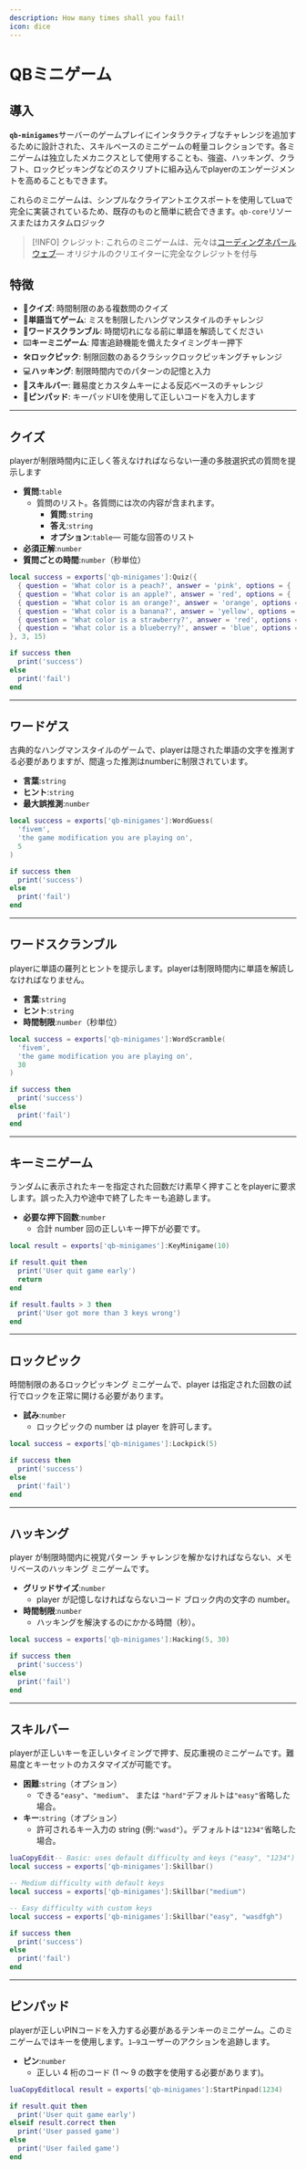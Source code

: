 ```yaml
---
description: How many times shall you fail!
icon: dice
---
```


# QBミニゲーム

## 導入

**`qb-minigames`**&#x30B5;ーバーのゲームプレイにインタラクティブなチャレンジを追加するために設計された、スキルベースのミニゲームの軽量コレクションです。各ミニゲームは独立したメカニクスとして使用することも、強盗、ハッキング、クラフト、ロックピッキングなどのスクリプトに組み込んでplayerのエンゲージメントを高めることもできます。

これらのミニゲームは、シンプルなクライアントエクスポートを使用してLuaで完全に実装されているため、既存のものと簡単に統合できます。`qb-core`リソースまたはカスタムロジック

> \[!INFO]
> クレジット: これらのミニゲームは、元々は[コーディングネパールウェブ](https://www.codingnepalweb.com/best-javascript-games-for-beginners)— オリジナルのクリエイターに完全なクレジットを付与

## 特徴

* 🧠**クイズ**: 時間制限のある複数問のクイズ
* 🔡**単語当てゲーム**: ミスを制限したハングマンスタイルのチャレンジ
* 🔀**ワードスクランブル**: 時間切れになる前に単語を解読してください
* ⌨️**キーミニゲーム**: 障害追跡機能を備えたタイミングキー押下
* 🛠️**ロックピック**: 制限回数のあるクラシックロックピッキングチャレンジ
* 💻**ハッキング**: 制限時間内でのパターンの記憶と入力
* 🎯**スキルバー**: 難易度とカスタムキーによる反応ベースのチャレンジ
* 🔢**ピンパッド**: キーパッドUIを使用して正しいコードを入力します

***

## クイズ

playerが制限時間内に正しく答えなければならない一連の多肢選択式の質問を提示します

* **質問**:`table`
  * 質問のリスト。各質問には次の内容が含まれます。
    * **質問**:`string`
    * **答え**:`string`
    * **オプション**:`table`— 可能な回答のリスト
* **必須正解**:`number`
* **質問ごとの時間**:`number`（秒単位）

```lua
local success = exports['qb-minigames']:Quiz({
  { question = 'What color is a peach?', answer = 'pink', options = { 'red', 'yellow', 'orange', 'blue', 'pink' } },
  { question = 'What color is an apple?', answer = 'red', options = { 'red', 'yellow', 'orange', 'blue', 'pink' } },
  { question = 'What color is an orange?', answer = 'orange', options = { 'red', 'yellow', 'orange', 'blue', 'pink' } },
  { question = 'What color is a banana?', answer = 'yellow', options = { 'red', 'yellow', 'orange', 'blue', 'pink' } },
  { question = 'What color is a strawberry?', answer = 'red', options = { 'red', 'yellow', 'orange', 'blue', 'pink' } },
  { question = 'What color is a blueberry?', answer = 'blue', options = { 'red', 'yellow', 'orange', 'blue', 'pink' } },
}, 3, 15)

if success then
  print('success')
else
  print('fail')
end
```

***

## ワードゲス

古典的なハングマンスタイルのゲームで、playerは隠された単語の文字を推測する必要がありますが、間違った推測はnumberに制限されています。

* **言葉**:`string`
* **ヒント**:`string`
* **最大誤推測**:`number`

```lua
local success = exports['qb-minigames']:WordGuess(
  'fivem',
  'the game modification you are playing on',
  5
)

if success then
  print('success')
else
  print('fail')
end
```

***

## ワードスクランブル

playerに単語の羅列とヒントを提示します。playerは制限時間内に単語を解読しなければなりません。

* **言葉**:`string`
* **ヒント**:`string`
* **時間制限**:`number`（秒単位）

```lua
local success = exports['qb-minigames']:WordScramble(
  'fivem',
  'the game modification you are playing on',
  30
)

if success then
  print('success')
else
  print('fail')
end
```

***

## キーミニゲーム

ランダムに表示されたキーを指定された回数だけ素早く押すことをplayerに要求します。誤った入力や途中で終了したキーも追跡します。

* **必要な押下回数**:`number`
  * 合計 number 回の正しいキー押下が必要です。

```lua
local result = exports['qb-minigames']:KeyMinigame(10)

if result.quit then
  print('User quit game early')
  return
end

if result.faults > 3 then
  print('User got more than 3 keys wrong')
end
```

***

## ロックピック

時間制限のあるロックピッキング ミニゲームで、player は指定された回数の試行でロックを正常に開ける必要があります。

* **試み**:`number`
  * ロックピックの number は player を許可します。

```lua
local success = exports['qb-minigames']:Lockpick(5)

if success then
  print('success')
else
  print('fail')
end
```

***

## ハッキング

player が制限時間内に視覚パターン チャレンジを解かなければならない、メモリベースのハッキング ミニゲームです。

* **グリッドサイズ**:`number`
  * player が記憶しなければならないコード ブロック内の文字の number。
* **時間制限**:`number`
  * ハッキングを解決するのにかかる時間（秒）。

```lua
local success = exports['qb-minigames']:Hacking(5, 30)

if success then
  print('success')
else
  print('fail')
end
```

***

## スキルバー

playerが正しいキーを正しいタイミングで押す、反応重視のミニゲームです。難易度とキーセットのカスタマイズが可能です。

* **困難**:`string`（オプション）
  * できる`"easy"`、`"medium"`、 または `"hard"`デフォルトは`"easy"`省略した場合。
* **キー**:`string`（オプション）
  * 許可されるキー入力の string (例:`"wasd"`）。デフォルトは`"1234"`省略した場合。

```lua
luaCopyEdit-- Basic: uses default difficulty and keys ("easy", "1234")
local success = exports['qb-minigames']:Skillbar()

-- Medium difficulty with default keys
local success = exports['qb-minigames']:Skillbar("medium")

-- Easy difficulty with custom keys
local success = exports['qb-minigames']:Skillbar("easy", "wasdfgh")

if success then
  print('success')
else
  print('fail')
end
```

***

## ピンパッド

playerが正しいPINコードを入力する必要があるテンキーのミニゲーム。このミニゲームではキーを使用します。`1–9`ユーザーのアクションを追跡します。

* **ピン**:`number`
  * 正しい 4 桁のコード (1 ～ 9 の数字を使用する必要があります)。

```lua
luaCopyEditlocal result = exports['qb-minigames']:StartPinpad(1234)

if result.quit then
  print('User quit game early')
elseif result.correct then
  print('User passed game')
else
  print('User failed game')
end
```
